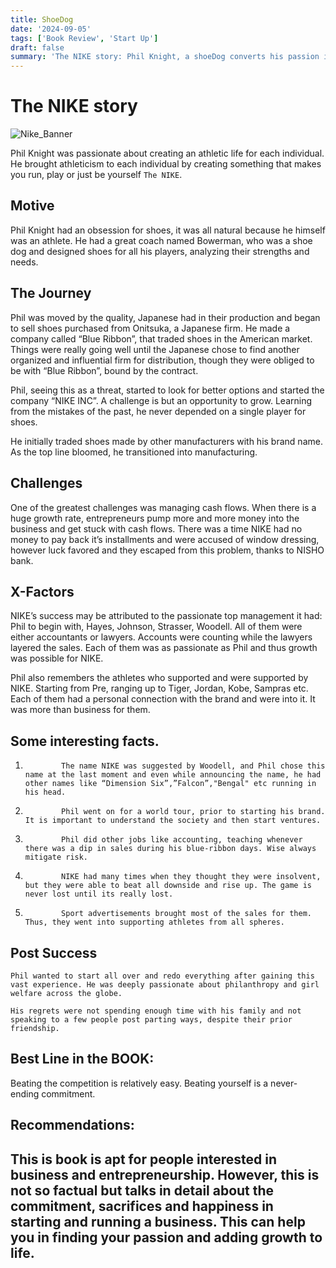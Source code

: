 ```yaml
---
title: ShoeDog
date: '2024-09-05'
tags: ['Book Review', 'Start Up']
draft: false
summary: 'The NIKE story: Phil Knight, a shoeDog converts his passion into a business... Business is a fight with odds and evens, sacrifices and risks. Know what takes to start a business?'
---
```


# The NIKE story

![Nike_Banner](/static/images/nike1.jpg)

Phil Knight was passionate about creating an athletic life for each individual. He brought athleticism to each individual by creating something that makes you run, play or just be yourself `The NIKE`.

## Motive

Phil Knight had an obsession for shoes, it was all natural because he himself was an athlete. He had a great coach named Bowerman, who was a shoe dog and designed shoes for all his players, analyzing their strengths and needs.

## The Journey

Phil was moved by the quality, Japanese had in their production and began to sell shoes purchased from Onitsuka, a Japanese firm. He made a company called “Blue Ribbon”, that traded shoes in the American market. Things were really going well until the Japanese chose to find another organized and influential firm for distribution, though they were obliged to be with “Blue Ribbon”, bound by the contract.

Phil, seeing this as a threat, started to look for better options and started the company “NIKE INC”. A challenge is but an opportunity to grow. Learning from the mistakes of the past, he never depended on a single player for shoes.

He initially traded shoes made by other manufacturers with his brand name. As the top line bloomed, he transitioned into manufacturing.

## Challenges

One of the greatest challenges was managing cash flows. When there is a huge growth rate, entrepreneurs pump more and more money into the business and get stuck with cash flows. There was a time NIKE had no money to pay back it’s installments and were accused of window dressing, however luck favored and they escaped from this problem, thanks to NISHO bank.

## X-Factors

NIKE’s success may be attributed to the passionate top management it had: Phil to begin with, Hayes, Johnson, Strasser, Woodell. All of them were either accountants or lawyers. Accounts were counting while the lawyers layered the sales. Each of them was as passionate as Phil and thus growth was possible for NIKE.

Phil also remembers the athletes who supported and were supported by NIKE. Starting from Pre, ranging up to Tiger, Jordan, Kobe, Sampras etc. Each of them had a personal connection with the brand and were into it. It was more than business for them.

## Some interesting facts.

1.             The name NIKE was suggested by Woodell, and Phil chose this name at the last moment and even while announcing the name, he had other names like “Dimension Six”,”Falcon”,"Bengal" etc running in his head.
2.             Phil went on for a world tour, prior to starting his brand. It is important to understand the society and then start ventures.
3.             Phil did other jobs like accounting, teaching whenever there was a dip in sales during his blue-ribbon days. Wise always mitigate risk.
4.             NIKE had many times when they thought they were insolvent, but they were able to beat all downside and rise up. The game is never lost until its really lost.
5.             Sport advertisements brought most of the sales for them. Thus, they went into supporting athletes from all spheres.

## Post Success

    Phil wanted to start all over and redo everything after gaining this vast experience. He was deeply passionate about philanthropy and girl welfare across the globe.

    His regrets were not spending enough time with his family and not speaking to a few people post parting ways, despite their prior friendship.

## Best Line in the BOOK:

Beating the competition is relatively easy. Beating yourself is a never-ending commitment.

## Recommendations:

This is book is apt for people interested in business and entrepreneurship. However, this is not so factual but talks in detail about the commitment, sacrifices and happiness in starting and running a business. This can help you in finding your passion and adding growth to life.
---